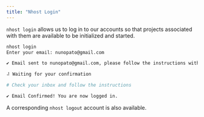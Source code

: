 ```yaml
---
title: "Nhost Login"
---
```


`nhost login` allows us to log in to our accounts so that projects associated with them are available to be initialized and started.

```bash
nhost login
Enter your email: nunopato@gmail.com

✔ Email sent to nunopato@gmail.com, please follow the instructions within it

⠼ Waiting for your confirmation

# Check your inbox and follow the instructions

✔ Email Confirmed! You are now logged in.
```

A corresponding `nhost logout` account is also available.
